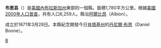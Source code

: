 {{noteTA
|T=zh-hans:布恩县 (内布拉斯加州);zh-hk:布恩縣 (內布拉斯加州);zh-tw:布恩郡 (內布拉斯加州);
|1=zh-hans:县;zh-hk:縣;zh-tw:郡;
}}
{{unreferenced|time=2009-7-7}}
{{Otheruses|布恩縣|subject=美國內布拉斯加州的一個縣|other=同名的縣}}
{{Infobox U.S. County|
 |county  = 布恩縣
 |state = 內布拉斯加州
 |en county  = Boone County
 |en state = Nebraska
 |seal = 
 |founded = 1871年
 |seat wl = Albion
 |area_total_sq_mi =687
 |area_land_sq_mi  =687
 |area_water_sq_mi =1
 |area percentage = 0.08% 
 |census yr = 2000
 |pop = 6259
 |density_km2 =4
 |web = www.co.boone.ne.us
|}}
'''布恩县'''（{{lang-en|Boone County}}）是[[美國|美國]][[內布拉斯加州|內布拉斯加州]]東部的一個縣。面積1,780平方公里。根據[[美國2000年人口普查|美國2000年人口普查]]，共有人口6,259人。縣治[[阿爾比昂_(內布拉斯加州)|阿爾比昂]]（Albion）。

成立於1871年3月28日。本縣紀念開發今日[[肯塔基州|肯塔基州]]的[[丹尼爾·布恩|丹尼爾·布恩]]（Daniel Boone）。

{{內布拉斯加州}}

[[Category:內布拉斯加州行政區劃|B]]